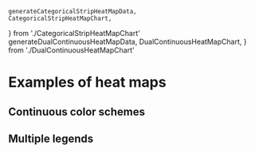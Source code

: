     generateCategoricalStripHeatMapData,
    CategoricalStripHeatMapChart,
} from './CategoricalStripHeatMapChart'
    generateDualContinuousHeatMapData,
    DualContinuousHeatMapChart,
} from './DualContinuousHeatMapChart'

<Meta title="Gallery/Heat maps" />

# Examples of heat maps

## Continuous color schemes

<Canvas>
    <Story name="sequential">
        <Controller generator={generateSequentialHeatMapData} chart={SequentialHeatMapChart} />
    </Story>
</Canvas>

<Canvas>
    <Story name="diverging">
        <Controller generator={generateDivergingHeatMapData} chart={DivergingHeatMapChart} />
    </Story>
</Canvas>

<Canvas>
    <Story name="block">
        <Controller
            generator={generateBlockHeatMapData}
            chart={BlockHeatMapChart}
            steps={['map', 'blockA', 'blockB', 'blockC', 'final']}
        />
    </Story>
</Canvas>

## Multiple legends

<Canvas>
    <Story name="categorical strip">
        <Controller
            generator={generateCategoricalStripHeatMapData}
            chart={CategoricalStripHeatMapChart}
            steps={['top', 'categorical', 'measurements', 'heatmap']}
        />
    </Story>
</Canvas>

<Canvas>
    <Story name="dual continuous">
        <Controller
            generator={generateDualContinuousHeatMapData}
            chart={DualContinuousHeatMapChart}
            steps={['top', 'categorical', 'measurements', 'vowels', 'consonants']}
        />
    </Story>
</Canvas>

<Canvas>
    <Story name="boolean flags">
        <Controller
            generator={generateFlagsHeatMapData}
            chart={FlagsHeatMapChart}
            steps={['samples', 'flags', 'heatmap']}
        />
    </Story>
</Canvas>
